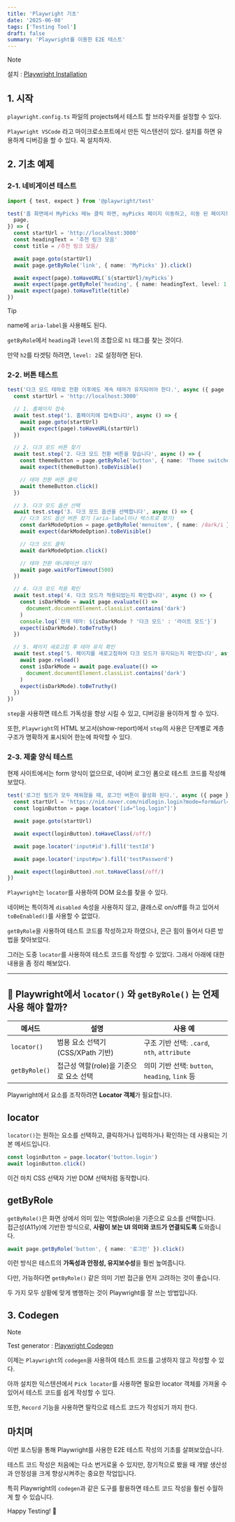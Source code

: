 ```yaml
---
title: 'Playwright 기초'
date: '2025-06-08'
tags: ['Testing Tool']
draft: false
summary: 'Playwright를 이용한 E2E 테스트'
---
```


> [!NOTE]  
> 설치 : [Playwright Installation](https://playwright.dev/docs/intro)

## 1. 시작

`playwright.config.ts` 파일의 projects에서 테스트 할 브라우저를 설정할 수 있다.

`Playwright VSCode` 라고 마이크로소프트에서 만든 익스텐션이 있다. 설치를 하면 유용하게 디버깅을 할 수 있다. 꼭 설치하자.

## 2. 기초 예제

### 2-1. 네비게이션 테스트

```typescript
import { test, expect } from '@playwright/test'

test('홈 화면에서 MyPicks 메뉴 클릭 하면, myPicks 페이지 이동하고, 이동 된 페이지의 제목이 "추천 링크 모음" 이 된다.', async ({
  page,
}) => {
  const startUrl = 'http://localhost:3000'
  const headingText = '추천 링크 모음'
  const title = /추천 링크 모음/

  await page.goto(startUrl)
  await page.getByRole('link', { name: 'MyPicks' }).click()

  await expect(page).toHaveURL(`${startUrl}/myPicks`)
  await expect(page.getByRole('heading', { name: headingText, level: 1 })).toBeVisible()
  await expect(page).toHaveTitle(title)
})
```

> [!TIP]  
> name에 `aria-label`을 사용해도 된다.

`getByRole`에서 `heading`과 `level`의 조합으로 `h1` 태그를 찾는 것이다.

만약 `h2`를 타겟팅 하려면, `level: 2`로 설정하면 된다.

### 2-2. 버튼 테스트

```typescript
test('다크 모드 테마로 전환 이후에도 계속 테마가 유지되어야 한다.', async ({ page }) => {
  const startUrl = 'http://localhost:3000'

  // 1. 홈페이지 접속
  await test.step('1. 홈페이지에 접속합니다', async () => {
    await page.goto(startUrl)
    await expect(page).toHaveURL(startUrl)
  })

  // 2. 다크 모드 버튼 찾기
  await test.step('2. 다크 모드 전환 버튼을 찾습니다', async () => {
    const themeButton = page.getByRole('button', { name: 'Theme switcher' })
    await expect(themeButton).toBeVisible()

    // 테마 전환 버튼 클릭
    await themeButton.click()
  })

  // 3. 다크 모드 옵션 선택
  await test.step('3. 다크 모드 옵션을 선택합니다', async () => {
    // 다크 모드 옵션 버튼 찾기 (aria-label이나 텍스트로 찾기)
    const darkModeOption = page.getByRole('menuitem', { name: /dark/i })
    await expect(darkModeOption).toBeVisible()

    // 다크 모드 클릭
    await darkModeOption.click()

    // 테마 전환 애니메이션 대기
    await page.waitForTimeout(500)
  })

  // 4. 다크 모드 적용 확인
  await test.step('4. 다크 모드가 적용되었는지 확인합니다', async () => {
    const isDarkMode = await page.evaluate(() =>
      document.documentElement.classList.contains('dark')
    )
    console.log(`현재 테마: ${isDarkMode ? '다크 모드' : '라이트 모드'}`)
    expect(isDarkMode).toBeTruthy()
  })

  // 5. 페이지 새로고침 후 테마 유지 확인
  await test.step('5. 페이지를 새로고침하여 다크 모드가 유지되는지 확인합니다', async () => {
    await page.reload()
    const isDarkMode = await page.evaluate(() =>
      document.documentElement.classList.contains('dark')
    )
    expect(isDarkMode).toBeTruthy()
  })
})
```

`step`을 사용하면 테스트 가독성을 향상 시킬 수 있고, 디버깅을 용이하게 할 수 있다.

또한, `Playwright`의 HTML 보고서(show-report)에서 `step`의 사용은 단계별로 계층 구조가 명확하게 표시되어 한눈에 파악할 수 있다.

### 2-3. 제출 양식 테스트

현제 사이트에서는 form 양식이 없으므로, 네이버 로그인 폼으로 테스트 코드를 작성해 보았다.

```typescript
test('로그인 필드가 모두 채워졌을 때, 로그인 버튼이 활성화 된다.', async ({ page }) => {
  const startUrl = 'https://nid.naver.com/nidlogin.login?mode=form&url=https://www.naver.com/'
  const loginButton = page.locator('[id="log.login"]')

  await page.goto(startUrl)

  await expect(loginButton).toHaveClass(/off/)

  await page.locator('input#id').fill('testId')

  await page.locator('input#pw').fill('testPassword')

  await expect(loginButton).not.toHaveClass(/off/)
})
```

`Playwright`는 `locator`를 사용하여 DOM 요소를 찾을 수 있다.

네이버는 특이하게 `disabled` 속성을 사용하지 않고, 클래스로 on/off를 하고 있어서 `toBeEnabled()`를 사용할 수 없었다.

`getByRole`을 사용하여 테스트 코드를 작성하고자 하였으나, 은근 힘이 들어서 다른 방법을 찾아보았다.

그러는 도중 `locator`를 사용하여 테스트 코드를 작성할 수 있었다. 그래서 아래에 대한 내용을 좀 정리 해보았다.

---

## 🎯 Playwright에서 `locator()` 와 `getByRole()` 는 언제 사용 해야 할까?

| 메서드        | 설명                                   | 사용 예                                        |
| ------------- | -------------------------------------- | ---------------------------------------------- |
| `locator()`   | 범용 요소 선택기 (CSS/XPath 기반)      | 구조 기반 선택: `.card`, `nth`, `attribute`    |
| `getByRole()` | 접근성 역할(role)을 기준으로 요소 선택 | 의미 기반 선택: `button`, `heading`, `link` 등 |

Playwright에서 요소를 조작하려면 **Locator 객체**가 필요합니다.

## locator

`locator()`는 원하는 요소를 선택하고, 클릭하거나 입력하거나 확인하는 데 사용되는 기본 메서드입니다.

```typescript
const loginButton = page.locator('button.login')
await loginButton.click()
```

이건 마치 CSS 선택자 기반 DOM 선택처럼 동작합니다.

## getByRole

`getByRole()`은 화면 상에서 의미 있는 역할(Role)을 기준으로 요소를 선택합니다.  
접근성(A11y)에 기반한 방식으로, **사람이 보는 UI 의미와 코드가 연결되도록** 도와줍니다.

```typescript
await page.getByRole('button', { name: '로그인' }).click()
```

이런 방식은 테스트의 **가독성과 안정성, 유지보수성**을 훨씬 높여줍니다.

다만, 가능하다면 `getByRole()` 같은 의미 기반 접근을 먼저 고려하는 것이 좋습니다.

두 가지 모두 상황에 맞게 병행하는 것이 Playwright를 잘 쓰는 방법입니다.

## 3. Codegen

> [!NOTE]  
> Test generator : [Playwright Codegen](https://playwright.dev/docs/codegen)

이제는 `Playwright`의 `codegen`을 사용하여 테스트 코드를 고생하지 않고 작성할 수 있다.

아까 설치한 익스텐션에서 `Pick locator`를 사용하면 필요한 locator 객체를 가져올 수 있어서 테스트 코드를 쉽게 작성할 수 있다.

또한, `Record` 기능을 사용하면 딸칵으로 테스트 코드가 작성되기 까지 한다.

## 마치며

이번 포스팅을 통해 Playwright를 사용한 E2E 테스트 작성의 기초를 살펴보았습니다.

테스트 코드 작성은 처음에는 다소 번거로울 수 있지만, 장기적으로 봤을 때 개발 생산성과 안정성을 크게 향상시켜주는 중요한 작업입니다.

특히 Playwright의 `codegen`과 같은 도구를 활용하면 테스트 코드 작성을 훨씬 수월하게 할 수 있습니다.

Happy Testing! 🚀
